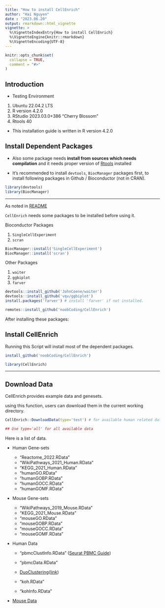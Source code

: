 ```yaml
---
title: "How to install CellEnrich"
author: "Hai Nguyen"
date : "2023.06.20"
output: rmarkdown::html_vignette
vignette: >
  %\VignetteIndexEntry{How to install CellEnrich}
  %\VignetteEngine{knitr::rmarkdown}
  %\VignetteEncoding{UTF-8}
---
```


```r
knitr::opts_chunk$set(
  collapse = TRUE,
  comment = "#>"
)
```

## Introduction

-   Testing Environment

1.  Ubuntu 22.04.2 LTS
2.  R version 4.2.0
3.  RStudio 2023.03.0+386 "Cherry Blossom"
4.  Rtools 40

-   This installation guide is written in R version 4.2.0

## Install Dependent Packages

-   Also some package needs **install from sources which needs compilation** and it needs proper version of [Rtools](https://cran.r-project.org/bin/windows/Rtools/) installed

-   It's recommended to install `devtools`, `BiocManager` packages first, to install following packages in Github / Bioconductor (not in CRAN).

``` r
library(devtools)
library(BiocManager)
```

------------------------------------------------------------------------

As noted in [README](https://github.com/unistbig/CellEnrich)

`CellEnrich` needs some packages to be installed before using it.

Bioconductor Packages

1.  `SingleCellExperiment`
2.  `scran`

``` r
BiocManager::install('SingleCellExperiment')
BiocManager::install('scran')
```

Other Packages

1.  `waiter`
2.  `ggbiplot`
3.  `farver`

``` r
devtools::install_github('JohnCoene/waiter')
devtools::install_github('vqv/ggbiplot')
install.packages('farver') # install 'farver' if not installed.

remotes::install_github('noobCoding/CellEnrich')
```

After installing these packages:

## Install CellEnrich

Running this Script will install most of the dependent packages.

``` r
install_github('noobCoding/CellEnrich')

library(CellEnrich)
```

------------------------------------------------------------------------

## Download Data

CellEnrich provides example data and genesets.

using this function, users can download them in the current working directory.

``` r
CellEnrich::DownloadData(type='test') # for available human related data & genesets 

## Use type='all' for all available data
```

Here is a list of data.

-   Human Gene-sets

    -   "Reactome_2022.RData"
    -   "WikiPathways_2021_Human.RData"
    -   "KEGG_2021_Human.RData"
    -   "humanGO.RData"
    -   "humanGOBP.RData"
    -   "humanGOCC.RData"
    -   "humanGOMF.RData"

-   Mouse Gene-sets

    -   "WikiPathways_2019_Mouse.RData"
    -   "KEGG_2021_Mouse.RData"
    -   "mouseGO.RData"
    -   "mouseGOBP.RData"
    -   "mouseGOCC.RData"
    -   "mouseGOMF.RData"

-   Human Data

    -   "pbmcClustInfo.RData" ([Seurat PBMC Guide](https://satijalab.org/seurat/v3.1/pbmc3k_tutorial.html))

    -   "pbmcData.RData"

    -   [DuoClustering](https://bioconductor.org/packages/release/data/experiment/html/DuoClustering2018.html)([link](https://f1000research.com/articles/7-1141))

    -   "koh.RData"

    -   "kohInfo.RData"

-   [Mouse Data](https://satijalab.org/seurat/v3.1/mca.html)
